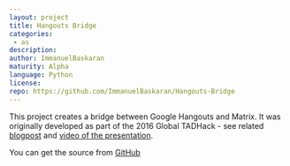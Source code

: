 ```yaml
---
layout: project
title: Hangouts Bridge
categories: 
 - as
description: 
author: ImmanuelBaskaran
maturity: Alpha
language: Python
license: 
repo: https://github.com/ImmanuelBaskaran/Hangouts-Bridge
---
```


This project creates a bridge between Google Hangouts and Matrix. It was originally developed as part of the 2016 Global TADHack - see related [blogpost](https://matrix.org/blog/2016/10/20/tadhack-global-2016/) and [video of the presentation](https://www.youtube.com/watch?v=X41RbOKTrbE&t=17m31s).

You can get the source from [GitHub](https://github.com/ImmanuelBaskaran/Hangouts-Bridge)


